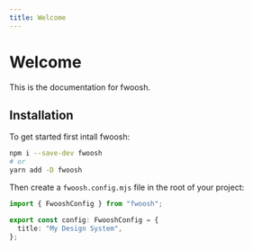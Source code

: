 ```yaml
---
title: Welcome
---
```


# Welcome

This is the documentation for fwoosh.

## Installation

To get started first intall fwoosh:

```sh
npm i --save-dev fwoosh
# or
yarn add -D fwoosh
```

Then create a `fwoosh.config.mjs` file in the root of your project:

```ts
import { FwooshConfig } from "fwoosh";

export const config: FwooshConfig = {
  title: "My Design System",
};
```
